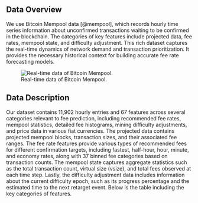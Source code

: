 ## Data Overview

We use Bitcoin Mempool data [@mempool], which records hourly time series information about unconfirmed transactions waiting to be confirmed in the blockchain. The categories of key features include projected data, fee rates, mempool state, and difficulty adjustment. This rich dataset captures the real-time dynamics of network demand and transaction prioritization. It provides the necessary historical context for building accurate fee rate forecasting models. 

::: {.quarto-figure-center}
![Real-time data of Bitcoin Mempool.](../img/mempool.png)
:::


## Data Description

Our dataset contains 11,902 hourly entries and 67 features across several categories relevant to fee prediction, including recommended fee rates, mempool statistics, detailed fee histograms, mining difficulty adjustments, and price data in various fiat currencies. The projected data contains projected mempool blocks, transaction sizes, and their associated fee ranges. The fee rate features provide various types of recommended fees for different confirmation targets, including fastest, half-hour, hour, minute, and economy rates, along with 37 binned fee categories based on transaction counts. The mempool state captures aggregate statistics such as the total transaction count, virtual size (vsize), and total fees observed at each time step. Lastly, the difficulty adjustment data includes information about the current difficulty epoch, such as its progress percentage and the estimated time to the next retarget event. Below is the table including the key categories of features. 

\renewcommand{\arraystretch}{1.5}
\begin{table}
\begin{tabular}{p{3cm}p{5cm}p{3cm}p{5cm}}
\hline
\textbf{Category} & \textbf{Description} & \textbf{Columns} & \textbf{Range} \\
\hline
Projected Data & Projected mempool blocks, transaction sizes and their fee ranges & 5 & Varies by feature and type \\
Fee Rates & Different types of recommended fee rates and confirmation targets. Fees are also binned by counts. & 5 fee rates and 37 binned & \begin{minipage}[t]{5cm} Min: 1 sat/vbyte \\ Max: 41 sats/vbyte \\ Median: 2--3 sats/vbyte \end{minipage} \\
Mempool State & Aggregate mempool statistics (e.g., total vsize, count) & 3 (count, vsize and total\_fee) & \begin{minipage}[t]{5cm} Count: 24--169 \\ vsize: 1.2e4--5.6e7 vbytes \\ Fee: 1.2e4--2.3e8 sats \end{minipage} \\
Difficulty Adjustment & Data related to the current difficulty epoch (progress\%, estimated retarget) & 10 & Varies by feature and type \\
\hline
\end{tabular}
\caption{Data descriptions by categories.}
\label{tbl-description}
\end{table}

